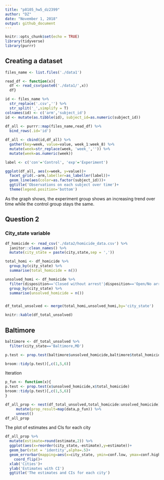 ```yaml
---
title: "p8105_hw5_dz2399"
author: "DZ"
date: "November 1, 2018"
output: github_document
---
```


```r
knitr::opts_chunk$set(echo = TRUE)
library(tidyverse)
library(purrr)
```

## Creating a dataset
```r
files_name <- list.files('./data1')

read_df <- function(x){
  df <- read_csv(paste0('./data1/',x))
  df}

id <- files_name %>% 
  str_replace('.csv','') %>%
  str_split('_',simplify = T)                                                         
colnames(id) <- c('arm','subject_id')
id <- mutate(as.tibble(id), subject_id=as.numeric(subject_id))
  
df_all <- purrr::map(files_name,read_df) %>% 
  bind_rows(.id='id') 

df_all <- cbind(id,df_all) %>% 
  gather(key=week, value=value, week_1:week_8) %>% 
  mutate(week=str_replace(week, 'week_','')) %>% 
  mutate(week=as.numeric(week))

label <- c('con'='Control', 'exp'='Experiment')

ggplot(df_all, aes(x=week, y=value))+
  facet_grid(.~arm,labeller=as_labeller(label))+
  geom_line(aes(color=as.factor(subject_id)))+
  ggtitle('Observations on each subject over time')+
  theme(legend.position='bottom')
```

As the graph shows, the experiment group shows an increasing trend over time while the control group stays the same.


## Question 2

### City_state variable
```r
df_homicide <- read_csv('./data2/homicide_data.csv') %>%
  janitor::clean_names() %>% 
  mutate(city_state = paste(city,state,sep = ',')) 

total_homi <- df_homicide %>% 
  group_by(city_state) %>% 
  summarise(total_homicide = n()) 

unsolved_homi <- df_homicide %>% 
  filter(disposition=='Closed without arrest'|disposition=='Open/No arrest') %>% 
  group_by(city_state) %>% 
  summarise(unsolved_homicide = n()) 


df_total_unsolved <- merge(total_homi,unsolved_homi,by='city_state') 

knitr::kable(df_total_unsolved)

```

## Baltimore
```r
baltimore <- df_total_unsolved %>% 
  filter(city_state=='Baltimore,MD')

p.test <- prop.test(baltimore$unsolved_homicide,baltimore$total_homicide) 

broom::tidy(p.test)[,c(1,5,6)]
```


Iteration
```r
p_fun <- function(x){
p.test <- prop.test(x$unsolved_homicide,x$total_homicide) 
broom::tidy(p.test)[,c(1,5,6)]
}

df_all_prop <- nest(df_total_unsolved,total_homicide:unsolved_homicide) %>% 
     mutate(prop_result=map(data,p_fun)) %>% 
     unnest()
df_all_prop
```

The plot of estimates and CIs for each city
```r
df_all_prop %>% 
  mutate(estimate=round(estimate,2)) %>% 
  ggplot(aes(x=reorder(city_state,-estimate),y=estimate))+
  geom_bar(stat = 'identity',alpha=.5)+
  geom_errorbar(mapping=aes(x=city_state, ymin=conf.low, ymax=conf.high), width=0.1, size=1, color="blue",alpha=.5)+
    coord_flip()+
  xlab('Cities')+
  ylab('Estimates with CI')
  ggtitle('The estimates and CIs for each city')

```

